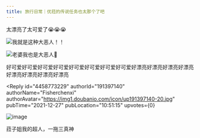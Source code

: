 ```yaml
---
title: 旅行日常｜优菈的传说任务也太那个了吧
---
```



<Forum groupName="原神" groupUrl="https://www.douban.com/group/genshin/" archivedAt="2025-05-16T16:54:11.726Z">
  <Post
    id="256575214"
    title="旅行日常｜优菈的传说任务也太那个了吧"
    url="https://www.douban.com/group/topic/256575214/?_spm_id=MTg2MDg0NTA1"
    pubTime="2021-12-27"
    highlightUserId="191397140"
  >
太漂亮了太可爱了😭😭😭

![我就是这种大恶人！！](https://img3.doubanio.com/view/group_topic/l/public/p519220213.webp)

![老婆我也是大恶人🥰](https://img1.doubanio.com/view/group_topic/l/public/p519220199.webp)

好可爱好可爱好可爱好可爱好可爱好可爱好可爱好可爱好漂亮好漂亮好漂亮好漂亮好漂亮好漂亮好漂亮好漂亮

<Reply
  id="4458773229"
  authorId="191397140"
  authorName="Fisherchenxi"
  authorAvatar="https://img1.doubanio.com/icon/up191397140-20.jpg"
  pubTime="2021-12-27"
  pubLocation="10:51:15"
  upvotes={0}
>
![image](https://img3.doubanio.com/view/richtext/large/public/p282531067.jpg)

菈子姐我的超人，一拖三真神
</Reply>
  </Post>
</Forum>
